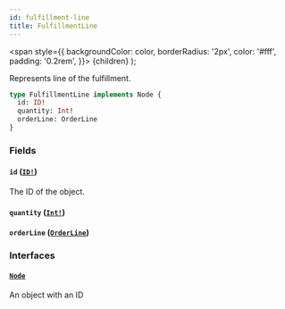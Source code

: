 ```yaml
---
id: fulfillment-line
title: FulfillmentLine
---
```


<span
style={{
      backgroundColor: color,
      borderRadius: '2px',
      color: '#fff',
      padding: '0.2rem',
    }}>
{children}
</span>
);

Represents line of the fulfillment.

```graphql
type FulfillmentLine implements Node {
  id: ID!
  quantity: Int!
  orderLine: OrderLine
}
```

### Fields

#### `id` ([`ID!`](/api-reference/scalars/id.mdx))

The ID of the object.

#### `quantity` ([`Int!`](/api-reference/scalars/int.mdx))

#### `orderLine` ([`OrderLine`](/api-reference/objects/order-line.mdx))

### Interfaces

#### [`Node`](/api-reference/interfaces/node.mdx)

An object with an ID
